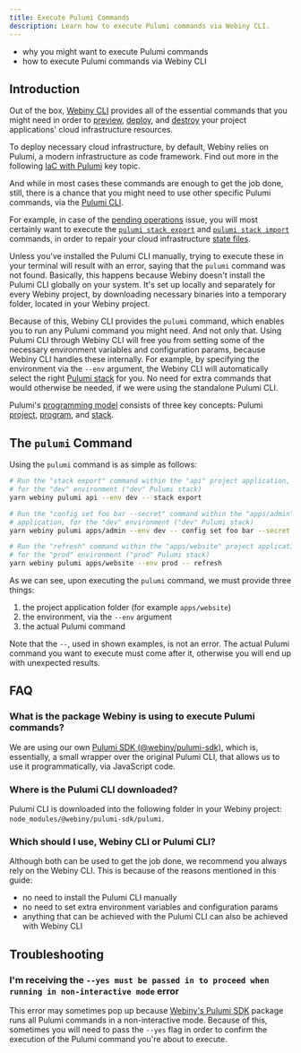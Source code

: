 ```yaml
---
title: Execute Pulumi Commands
description: Learn how to execute Pulumi commands via Webiny CLI.
---
```



<Alert type="success" title="What you’ll learn">

- why you might want to execute Pulumi commands
- how to execute Pulumi commands via Webiny CLI

</Alert>

## Introduction

Out of the box, [Webiny CLI](/docs/{version}/core-development-concepts/basics/webiny-cli) provides all of the essential commands that you might need in order to [preview](/docs/{version}/infrastructure/basics/preview-deployments), [deploy](/docs/{version}/core-development-concepts/basics/project-deployment), and [destroy](/docs/{version}/infrastructure/basics/destroy-cloud-infrastructure) your project applications' cloud infrastructure resources.

<Alert type="info">

To deploy necessary cloud infrastructure, by default, Webiny relies on Pulumi, a modern infrastructure as code framework. Find out more in the following [IaC with Pulumi](/docs/{version}/infrastructure/pulumi-iac/iac-with-pulumi) key topic.

</Alert>

And while in most cases these commands are enough to get the job done, still, there is a chance that you might need to use other specific Pulumi commands, via the [Pulumi CLI](https://www.pulumi.com/docs/reference/cli/).

For example, in case of the [pending operations](/docs/{version}/core-development-concepts/basics/project-deployment#the-current-deployment-has-x-resource-s-with-pending-operations) issue, you will most certainly want to execute the [`pulumi stack export`](https://www.pulumi.com/docs/reference/cli/pulumi_stack_export/) and [`pulumi stack import`](https://www.pulumi.com/docs/reference/cli/pulumi_import/) commands, in order to repair your cloud infrastructure [state files](/docs/{version}/infrastructure/pulumi-iac/iac-with-pulumi#state-files).

Unless you've installed the Pulumi CLI manually, trying to execute these in your terminal will result with an error, saying that the `pulumi` command was not found. Basically, this happens because Webiny doesn't install the Pulumi CLI globally on your system. It's set up locally and separately for every Webiny project, by downloading necessary binaries into a temporary folder, located in your Webiny project.

Because of this, Webiny CLI provides the `pulumi` command, which enables you to run any Pulumi command you might need. And not only that. Using Pulumi CLI through Webiny CLI will free you from setting some of the necessary environment variables and configuration params, because Webiny CLI handles these internally. For example, by specifying the environment via the `--env` argument, the Webiny CLI will automatically select the right [Pulumi stack](https://www.pulumi.com/docs/intro/concepts/stack/) for you. No need for extra commands that would otherwise be needed, if we were using the standalone Pulumi CLI.

<Alert type="info">

Pulumi's [programming model](https://www.pulumi.com/docs/intro/concepts/programming-model/) consists of three key concepts: Pulumi [project](https://www.pulumi.com/docs/intro/concepts/project/), [program](https://www.pulumi.com/docs/intro/concepts/programming-model/#programs), and [stack](https://www.pulumi.com/docs/intro/concepts/stack/).

</Alert>

## The `pulumi` Command

Using the `pulumi` command is as simple as follows:

```bash
# Run the "stack export" command within the "api" project application,
# for the "dev" environment ("dev" Pulumi stack)
yarn webiny pulumi api --env dev -- stack export

# Run the "config set foo bar --secret" command within the "apps/admin" project
# application, for the "dev" environment ("dev" Pulumi stack)
yarn webiny pulumi apps/admin --env dev -- config set foo bar --secret

# Run the "refresh" command within the "apps/website" project application,
# for the "prod" environment ("prod" Pulumi stack)
yarn webiny pulumi apps/website --env prod -- refresh
```

As we can see, upon executing the `pulumi` command, we must provide three things:

1. the project application folder (for example `apps/website`)
2. the environment, via the `--env` argument
3. the actual Pulumi command

Note that the `--`, used in shown examples, is not an error. The actual Pulumi command you want to execute must come after it, otherwise you will end up with unexpected results.

## FAQ

### What is the package Webiny is using to execute Pulumi commands?

We are using our own [Pulumi SDK (@webiny/pulumi-sdk)](https://github.com/webiny/webiny-js/tree/next/packages/pulumi-sdk), which is, essentially, a small wrapper over the original Pulumi CLI, that allows us to use it programmatically, via JavaScript code.

### Where is the Pulumi CLI downloaded?

Pulumi CLI is downloaded into the following folder in your Webiny project: `node_modules/@webiny/pulumi-sdk/pulumi`.

### Which should I use, Webiny CLI or Pulumi CLI?

Although both can be used to get the job done, we recommend you always rely on the Webiny CLI. This is because of the reasons mentioned in this guide:

- no need to install the Pulumi CLI manually
- no need to set extra environment variables and configuration params
- anything that can be achieved with the Pulumi CLI can also be achieved with Webiny CLI

## Troubleshooting

### I'm receiving the `--yes must be passed in to proceed when running in non-interactive mode` error

This error may sometimes pop up because [Webiny's Pulumi SDK](https://github.com/webiny/webiny-js/tree/next/packages/pulumi-sdk) package runs all Pulumi commands in a non-interactive mode. Because of this, sometimes you will need to pass the `--yes` flag in order to confirm the execution of the Pulumi command you're about to execute.
